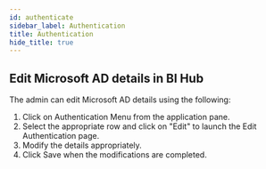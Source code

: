 ```yaml
---
id: authenticate
sidebar_label: Authentication
title: Authentication
hide_title: true
---
```



## Edit Microsoft AD details in BI Hub

The admin can edit Microsoft AD details using the following:
1. Click on Authentication Menu from the application pane.
1. Select the appropriate row and click on "Edit" to launch the Edit Authentication page.
1. Modify the details appropriately.
1. Click Save when the modifications are completed.
